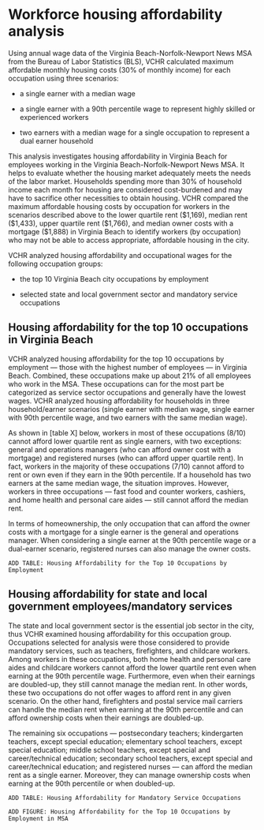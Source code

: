 # Workforce housing affordability analysis {#sec-a2}

Using annual wage data of the Virginia Beach-Norfolk-Newport News MSA from the Bureau of Labor Statistics (BLS), VCHR calculated maximum affordable monthly housing costs (30% of monthly income) for each occupation using three scenarios: 

-   a single earner with a median wage

-   a single earner with a 90th percentile wage to represent highly skilled or experienced workers 

-   two earners with a median wage for a single occupation to represent a dual earner household

This analysis investigates housing affordability in Virginia Beach for employees working in the Virginia Beach-Norfolk-Newport News MSA. It helps to evaluate whether the housing market adequately meets the needs of the labor market. Households spending more than 30% of household income each month for housing are considered cost-burdened and may have to sacrifice other necessities to obtain housing. VCHR compared the maximum affordable housing costs by occupation for workers in the scenarios described above to the lower quartile rent (\$1,169), median rent (\$1,433), upper quartile rent (\$1,766), and median owner costs with a mortgage (\$1,888) in Virginia Beach to identify workers (by occupation) who may not be able to access appropriate, affordable housing in the city.

VCHR analyzed housing affordability and occupational wages for the following occupation groups: 

-   the top 10 Virginia Beach city occupations by employment 

-   selected state and local government sector and mandatory service occupations 

## Housing affordability for the top 10 occupations in Virginia Beach

VCHR analyzed housing affordability for the top 10 occupations by employment --- those with the highest number of employees --- in Virginia Beach. Combined, these occupations make up about 21% of all employees who work in the MSA. These occupations can for the most part be categorized as service sector occupations and generally have the lowest wages. VCHR analyzed housing affordability for households in three household/earner scenarios (single earner with median wage, single earner with 90th percentile wage, and two earners with the same median wage).

As shown in \[table X\] below, workers in most of these occupations (8/10) cannot afford lower quartile rent as single earners, with two exceptions: general and operations managers (who can afford owner cost with a mortgage) and registered nurses (who can afford upper quartile rent). In fact, workers in the majority of these occupations (7/10) cannot afford to rent or own even if they earn in the 90th percentile. If a household has two earners at the same median wage, the situation improves. However, workers in three occupations --- fast food and counter workers, cashiers, and home health and personal care aides --- still cannot afford the median rent.

In terms of homeownership, the only occupation that can afford the owner costs with a mortgage for a single earner is the general and operations manager. When considering a single earner at the 90th percentile wage or a dual-earner scenario, registered nurses can also manage the owner costs.

`ADD TABLE: Housing Affordability for the Top 10 Occupations by Employment`

## Housing affordability for state and local government employees/mandatory services

The state and local government sector is the essential job sector in the city, thus VCHR examined housing affordability for this occupation group. Occupations selected for analysis were those considered to provide mandatory services, such as teachers, firefighters, and childcare workers. Among workers in these occupations, both home health and personal care aides and childcare workers cannot afford the lower quartile rent even when earning at the 90th percentile wage. Furthermore, even when their earnings are doubled-up, they still cannot manage the median rent. In other words, these two occupations do not offer wages to afford rent in any given scenario. On the other hand, firefighters and postal service mail carriers can handle the median rent when earning at the 90th percentile and can afford ownership costs when their earnings are doubled-up.

The remaining six occupations --- postsecondary teachers; kindergarten teachers, except special education; elementary school teachers, except special education; middle school teachers, except special and career/technical education; secondary school teachers, except special and career/technical education; and registered nurses --- can afford the median rent as a single earner. Moreover, they can manage ownership costs when earning at the 90th percentile or when doubled-up.

`ADD TABLE: Housing Affordability for Mandatory Service Occupations`

`ADD FIGURE: Housing Affordability for the Top 10 Occupations by Employment in MSA`
